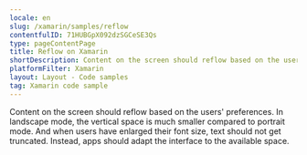 ```yaml
---
locale: en
slug: /xamarin/samples/reflow
contentfulID: 71HUBGpX092dzSGCeSE3Qs
type: pageContentPage
title: Reflow on Xamarin
shortDescription: Content on the screen should reflow based on the users' preferences.
platformFilter: Xamarin
layout: Layout - Code samples
tag: Xamarin code sample
---
```


Content on the screen should reflow based on the users' preferences. In landscape mode, the vertical space is much smaller compared to portrait mode. And when users have enlarged their font size, text should not get truncated. Instead, apps should adapt the interface to the available space.

<CodeSample id="screen-reflow" locale="en" platform="xamarin"/>